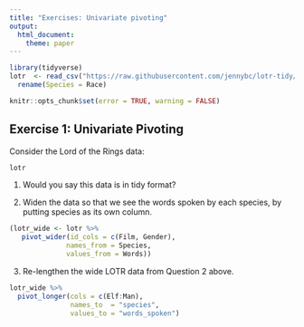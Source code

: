 ```yaml
---
title: "Exercises: Univariate pivoting"
output: 
  html_document:
    theme: paper
---
```


```r
library(tidyverse)
lotr  <- read_csv("https://raw.githubusercontent.com/jennybc/lotr-tidy/master/data/lotr_tidy.csv") %>% 
  rename(Species = Race)
```

<!---The following chunk allows errors when knitting--->

```r
knitr::opts_chunk$set(error = TRUE, warning = FALSE)
```


## Exercise 1: Univariate Pivoting

Consider the Lord of the Rings data:

```r
lotr
```

1. Would you say this data is in tidy format?

   <!-- Describe why or why not in this space. -->

2. Widen the data so that we see the words spoken by each species, by putting species as its own column.

```r
(lotr_wide <- lotr %>%
   pivot_wider(id_cols = c(Film, Gender), 
              names_from = Species, 
              values_from = Words))
```

3. Re-lengthen the wide LOTR data from Question 2 above.

```r
lotr_wide %>% 
  pivot_longer(cols = c(Elf:Man), 
               names_to  = "species", 
               values_to = "words_spoken")
```
